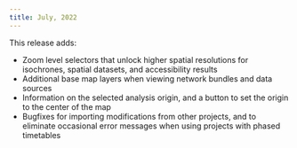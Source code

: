 ```yaml
---
title: July, 2022
---
```


This release adds:
- Zoom level selectors that unlock higher spatial resolutions for isochrones, spatial datasets, and accessibility results
- Additional base map layers when viewing network bundles and data sources 
- Information on the selected analysis origin, and a button to set the origin to the center of the map
- Bugfixes for importing modifications from other projects, and to eliminate occasional error messages when using projects with phased timetables
